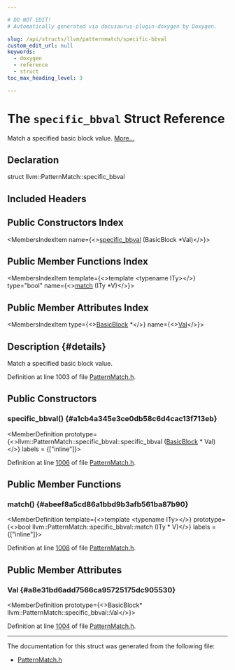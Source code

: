 ```yaml
---

# DO NOT EDIT!
# Automatically generated via docusaurus-plugin-doxygen by Doxygen.

slug: /api/structs/llvm/patternmatch/specific-bbval
custom_edit_url: null
keywords:
  - doxygen
  - reference
  - struct
toc_max_heading_level: 3

---
```





# The `specific_bbval` Struct Reference

<DoxygenPage pluginConfig={pluginConfig}>

Match a specified basic block value. <a href="#details">More...</a>

## Declaration

<CodeBlock>struct llvm::PatternMatch::specific_bbval</CodeBlock>

## Included Headers

<IncludesList>
<IncludesListItem
  filePath="llvm/IR/PatternMatch.h"
  permalink="/docs/api/files/include/include/llvm/include/llvm/ir/patternmatch-h"
  isLocal="true" />
</IncludesList>

## Public Constructors Index

<MembersIndex>

<MembersIndexItem
  name={<><a href="#a1cb4a345e3ce0db58c6d4cac13f713eb">specific&#95;bbval</a> (BasicBlock &#42;Val)</>}>
</MembersIndexItem>

</MembersIndex>

## Public Member Functions Index

<MembersIndex>

<MembersIndexItem
  template={<>template &lt;typename ITy&gt;</>}
  type="bool"
  name={<><a href="#abeef8a5cd86a1bbd9b3afb561ba87b90">match</a> (ITy &#42;V)</>}>
</MembersIndexItem>

</MembersIndex>

## Public Member Attributes Index

<MembersIndex>

<MembersIndexItem
  type={<><a href="/docs/api/classes/llvm/basicblock">BasicBlock</a> &#42;</>}
  name={<><a href="#a8e31bd6add7566ca95725175dc905530">Val</a></>}>
</MembersIndexItem>

</MembersIndex>

## Description {#details}

Match a specified basic block value.

Definition at line 1003 of file <a href="/docs/api/files/include/include/llvm/include/llvm/ir/patternmatch-h">PatternMatch.h</a>.

<SectionDefinition>

## Public Constructors

### specific&#95;bbval() {#a1cb4a345e3ce0db58c6d4cac13f713eb}

<MemberDefinition
  prototype={<>llvm::PatternMatch::specific&#95;bbval::specific&#95;bbval (<a href="/docs/api/classes/llvm/basicblock">BasicBlock</a> &#42; Val)</>}
  labels = {["inline"]}>

Definition at line <a href="/docs/api/files/include/include/llvm/include/llvm/ir/patternmatch-h/#l01006">1006</a> of file <a href="/docs/api/files/include/include/llvm/include/llvm/ir/patternmatch-h">PatternMatch.h</a>.
</MemberDefinition>

</SectionDefinition>

<SectionDefinition>

## Public Member Functions

### match() {#abeef8a5cd86a1bbd9b3afb561ba87b90}

<MemberDefinition
  template={<>template &lt;typename ITy&gt;</>}
  prototype={<>bool llvm::PatternMatch::specific&#95;bbval::match (ITy &#42; V)</>}
  labels = {["inline"]}>

Definition at line <a href="/docs/api/files/include/include/llvm/include/llvm/ir/patternmatch-h/#l01008">1008</a> of file <a href="/docs/api/files/include/include/llvm/include/llvm/ir/patternmatch-h">PatternMatch.h</a>.
</MemberDefinition>

</SectionDefinition>

<SectionDefinition>

## Public Member Attributes

### Val {#a8e31bd6add7566ca95725175dc905530}

<MemberDefinition
  prototype={<>BasicBlock&#42; llvm::PatternMatch::specific&#95;bbval::Val</>}>

Definition at line <a href="/docs/api/files/include/include/llvm/include/llvm/ir/patternmatch-h/#l01004">1004</a> of file <a href="/docs/api/files/include/include/llvm/include/llvm/ir/patternmatch-h">PatternMatch.h</a>.
</MemberDefinition>

</SectionDefinition>

<hr/>

The documentation for this struct was generated from the following file:

<ul>
<li><a href="/docs/api/files/include/include/llvm/include/llvm/ir/patternmatch-h">PatternMatch.h</a></li>
</ul>

</DoxygenPage>
